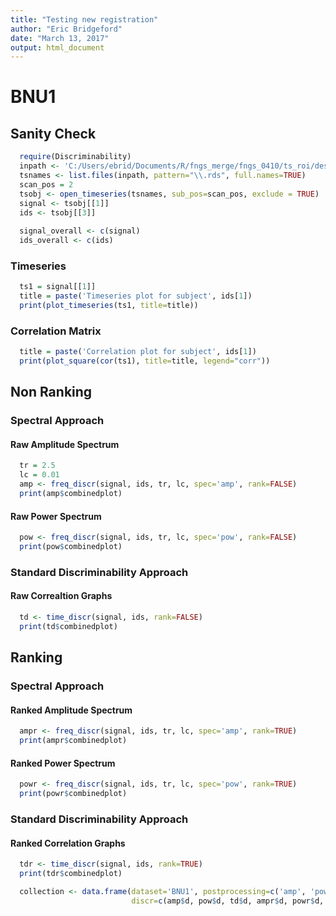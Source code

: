 ```yaml
---
title: "Testing new registration"
author: "Eric Bridgeford"
date: "March 13, 2017"
output: html_document
---
```


# BNU1

## Sanity Check

```r
  require(Discriminability)
  inpath <- 'C:/Users/ebrid/Documents/R/fngs_merge/fngs_0410/ts_roi/desikan-2mm/'
  tsnames <- list.files(inpath, pattern="\\.rds", full.names=TRUE)
  scan_pos = 2
  tsobj <- open_timeseries(tsnames, sub_pos=scan_pos, exclude = TRUE)
  signal <- tsobj[[1]]
  ids <- tsobj[[3]]
  
  signal_overall <- c(signal)
  ids_overall <- c(ids)
```

### Timeseries

```r
  ts1 = signal[[1]]
  title = paste('Timeseries plot for subject', ids[1])
  print(plot_timeseries(ts1, title=title))

```
### Correlation Matrix

```r
  title = paste('Correlation plot for subject', ids[1])
  print(plot_square(cor(ts1), title=title, legend="corr"))
```

## Non Ranking

### Spectral Approach 

#### Raw Amplitude Spectrum

```r
  tr = 2.5
  lc = 0.01
  amp <- freq_discr(signal, ids, tr, lc, spec='amp', rank=FALSE)
  print(amp$combinedplot)
```

#### Raw Power Spectrum
```r
  pow <- freq_discr(signal, ids, tr, lc, spec='pow', rank=FALSE)
  print(pow$combinedplot)
```

### Standard Discriminability Approach

#### Raw Correaltion Graphs
```r
  td <- time_discr(signal, ids, rank=FALSE)
  print(td$combinedplot)
```

## Ranking

### Spectral Approach 

#### Ranked Amplitude Spectrum

```r
  ampr <- freq_discr(signal, ids, tr, lc, spec='amp', rank=TRUE)
  print(ampr$combinedplot)
```

#### Ranked Power Spectrum
```r
  powr <- freq_discr(signal, ids, tr, lc, spec='pow', rank=TRUE)
  print(powr$combinedplot)
```

### Standard Discriminability Approach

#### Ranked Correlation Graphs
```r
  tdr <- time_discr(signal, ids, rank=TRUE)
  print(tdr$combinedplot)
```

```r
  collection <- data.frame(dataset='BNU1', postprocessing=c('amp', 'power', 'corr', 'ramped', 'rpower', 'rcorr'),
                           discr=c(amp$d, pow$d, td$d, ampr$d, powr$d, tdr$d))
```
